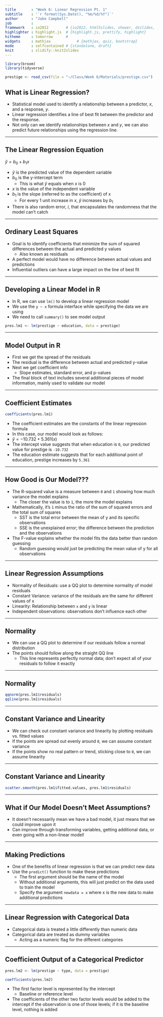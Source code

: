 ```yaml
---
title       : "Week 6: Linear Regression Pt. 1"
subtitle    : '`r format(Sys.Date(), "%m/%d/%Y")`'
author      : "Jake Campbell"
job         : 
framework   : io2012        # {io2012, html5slides, shower, dzslides, ...}
highlighter : highlight.js  # {highlight.js, prettify, highlight}
hitheme     : tomorrow      # 
widgets     : mathjax            # {mathjax, quiz, bootstrap}
mode        : selfcontained # {standalone, draft}
knit        : slidify::knit2slides
---
```


```r
library(broom)
library(tidyverse)

prestige <- read_csv(file = "~/Class/Week 6/Materials/prestige.csv")
```

## What is Linear Regression?

- Statistical model used to identify a relationship between a predictor, $x$, and a response, $y$.
- Linear regression identifies a line of best fit between the predictor and the response.
- Not only can we identify relationships between $x$ and $y$, we can also predict future relationships using the regression line. 

---

## The Linear Regression Equation

$\hat{y} = b_{0} + b_{1}x$

- $\hat{y}$ is the predicted value of the dependent variable
- $b_{0}$ is the y-intercept term 
  + This is what $\hat{y}$ equals when $x$ is 0
- $x$ is the value of the independent variable
- $b_{1}$ is the slope (referred to as the coefficient) of x
  + For every 1 unit increase in $x$, $\hat{y}$ increases by $b_{1}$
- There is also random error, $i$, that encapsulates the randomness that the model can't catch

---

## Ordinary Least Squares

- Goal is to identify coefficients that minimize the sum of squared differences between the actual and predicted y values
  + Also known as residuals
- A perfect model would have no difference between actual values and predictions
- Influential outliers can have a large impact on the line of best fit

---

## Developing a Linear Model in R

- In R, we can use `lm()` to develop a linear regression model
- We use the `y ~ x` formula interface while specifying the data we are using
- We need to call `summary()` to see model output

```r
pres.lm1 <- lm(prestige ~ education, data = prestige)
```

---

## Model Output in R

- First we get the spread of the residuals
- The residual is the difference between actual and predicted y-value
- Next we get coefficient info
  + Slope estimates, standard error, and p-values
- The final block of text includes several additional pieces of model information, mainly used to validate our model

---

## Coefficient Estimates

```r
coefficients(pres.lm1)
```

- The coefficient estimates are the constants of the linear regression formula
- In this case, our model would look as follows:
 + $\hat{y} = -10.732 + 5.361(x)$
- The intercept value suggests that when education is `0`, our predicted value for prestige is `-10.732`
- The education estimate suggests that for each additional point of education, prestige increases by `5.361`

---

## How Good is Our Model???

- The R-squared value is a measure between `0` and `1` showing how much variance the model explains
  + The closer the value is to `1`, the more the model explains
- Mathematically, it's `1` minus the ratio of the sum of squared errors and the total sum of squares
  + SST is the total error between the mean of y and its specific observations
  + SSE is the unexplained error; the difference between the prediction and the observations
- The F-value explains whether the model fits the data better than random guessing
  + Random guessing would just be predicting the mean value of y for all observations

---

## Linear Regression Assumptions

- Normality of Residuals: use a QQ plot to determine normality of model residuals
- Constant Variance: variance of the residuals are the same for different values of x
- Linearity: Relationship between `x` and `y` is linear
- Independent observations: observations don't influence each other

---

## Normality

- We can use a QQ plot to determine if our residuals follow a normal distribution
- The points should follow along the straight QQ line
  + This line represents perfectly normal data; don't expect all of your residuals to follow it exactly

---

## Normality

```r
qqnorm(pres.lm1$residuals)
qqline(pres.lm1$residuals)
```

---

## Constant Variance and Linearity

- We can check out constant variance and linearity by plotting residuals vs. fitted values
- If the points are spread out evenly around `0`, we can assume constant variance
- If the points show no real pattern or trend, sticking close to `0`, we can assume linearity

---

## Constant Variance and Linearity

```r
scatter.smooth(pres.lm1$fitted.values, pres.lm1$residuals)
```

---

## What if Our Model Doesn't Meet Assumptions?

- It doesn't necessarily mean we have a bad model, it just means that we could improve upon it
- Can improve through transforming variables, getting additional data, or even going with a non-linear model!

---

## Making Predictions

- One of the benefits of linear regression is that we can predict new data
- Use the `predict()` function to make these predictions
  + The first argument should be the name of the model
  + Without additional arguments, this will just predict on the data used to train the model
  + Specify the argument `newdata = x` where x is the new data to make additional predictions

---

## Linear Regression with Categorical Data

- Categorical data is treated a little differently than numeric data
- Categorical data are treated as dummy variables
  + Acting as a numeric flag for the different categories

---

## Coefficient Output of a Categorical Predictor

```r
pres.lm2 <- lm(prestige ~ type, data = prestige)

coefficients(pres.lm2)
```

- The first factor level is represented by the intercept
  + Baseline or reference level
- The coefficients of the other two factor levels would be added to the intercept if the observation is one of those levels; if it is the baseline level, nothing is added